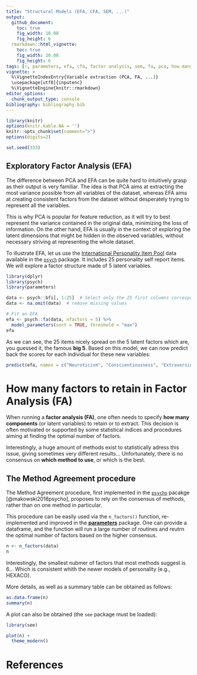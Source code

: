 ```yaml
---
title: "Structural Models (EFA, CFA, SEM, ...)"
output: 
  github_document:
    toc: true
    fig_width: 10.08
    fig_height: 6
  rmarkdown::html_vignette:
    toc: true
    fig_width: 10.08
    fig_height: 6
tags: [r, parameters, efa, cfa, factor analysis, sem, fa, pca, how many factors, n factors]
vignette: >
  %\VignetteIndexEntry{Variable extraction (PCA, FA, ...)}
  \usepackage[utf8]{inputenc}
  %\VignetteEngine{knitr::rmarkdown}
editor_options: 
  chunk_output_type: console
bibliography: bibliography.bib
---
```


```r
library(knitr)
options(knitr.kable.NA = '')
knitr::opts_chunk$set(comment=">")
options(digits=2)

set.seed(333)
```



## Exploratory Factor Analysis (EFA)

The difference between PCA and EFA can be quite hard to intuitively grasp as their output is very familiar. The idea is that PCA aims at extracting the most variance possible from all variables of the dataset, whereas EFA aims at creating consistent factors from the dataset without desperately trying to represent all the variables. 

This is why PCA is popular for feature reduction, as it will try to best represent the variance contained in the original data, minimizing the loss of information. On the other hand, EFA is usually in the context of exploring the latent dimensions that might be hidden in the observed variables, without necessary striving at representing the whole dataset.

To illustrate EFA, let us use the [International Personality Item Pool](ipip.ori.org) data available in the [ `psych`](https://www.personality-project.org/r/html/bfi.html) package. It includes 25 personality self report items. We will explore a factor structure made of 5 latent variables.

```r
library(dplyr)
library(psych)
library(parameters)

data <- psych::bfi[, 1:25]  # Select only the 25 first columns corresponding to the items
data <- na.omit(data)  # remove missing values

# Fit an EFA
efa <- psych::fa(data, nfactors = 5) %>% 
  model_parameters(sort = TRUE, threshold = "max")
efa
```

As we can see, the 25 items nicely spread on the 5 latent factors which are, you guessed it, the famous **big 5**. Based on this model, we can now predict back the scores for each individual for these new variables:

```r
predict(efa, names = c("Neuroticism", "Conscientiousness", "Extraversion", "Agreeableness", "Opennness"))
```


# How many factors to retain in Factor Analysis (FA)


When running a **factor analysis (FA)**, one often needs to specify **how many components** (or latent variables) to retain or to extract. This decision is often motivated or supported by some statistical indices and procedures aiming at finding the optimal number of factors. 

Interestingly, a huge amount of methods exist to statistically adress this issue, giving sometimes very different results... Unfortunately, there is no consensus on **which method to use**, or which is the best.


## The Method Agreement procedure

The Method Agreement procedure, first implemented in the [`psycho`](https://neuropsychology.github.io/psycho.R/2018/05/24/n_factors.html) pacakge [@makowski2018psycho], proposes to rely on the consensus of methods, rather than on one method in particular.


This procedure can be easily used via the `n_factors()` function, re-implemented and improved in the [**parameters**](https://github.com/easystats/parameters) package. One can provide a dataframe, and the function will run a large number of routines and reutrn the optimal number of factors based on the higher consensus.  


```r
n <- n_factors(data)
n
```

Interestingly, the smallest nubmer of factors that most methods suggest is 6... Which is consistent whith the newer models of personality (e.g., HEXACO).

More details, as well as a summary table can be obtained as follows:

```r
as.data.frame(n)
summary(n)
```


A plot can also be obtained (the `see` package must be loaded):

```r
library(see)

plot(n) +
  theme_modern()
```


# References